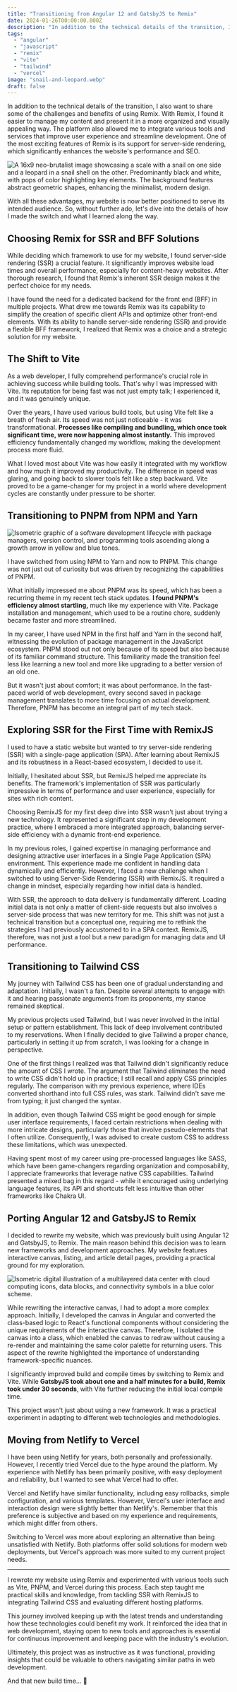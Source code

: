 ```yaml
---
title: "Transitioning from Angular 12 and GatsbyJS to Remix"
date: 2024-01-26T00:00:00.000Z
description: "In addition to the technical details of the transition, I also want to share some of the challenges and benefits of using Remix. With Remix, I found it..."
tags:
  - "angular"
  - "javascript"
  - "remix"
  - "vite"
  - "tailwind"
  - "vercel"
image: "snail-and-leopard.webp"
draft: false
---
```


In addition to the technical details of the transition, I also want to share
some of the challenges and benefits of using Remix. With Remix, I found it
easier to manage my content and present it in a more organized and visually
appealing way. The platform also allowed me to integrate various tools and
services that improve user experience and streamline development. One of the
most exciting features of Remix is its support for server-side rendering, which
significantly enhances the website's performance and SEO.

![A 16x9 neo-brutalist image showcasing a scale with a snail on one side and a leopard in a snail shell on the other. Predominantly black and white, with pops of color highlighting key elements. The background features abstract geometric shapes, enhancing the minimalist, modern design.](snail-and-leopard.webp)

With all these advantages, my website is now better positioned to serve its
intended audience. So, without further ado, let's dive into the details of how I
made the switch and what I learned along the way.

## Choosing Remix for SSR and BFF Solutions

While deciding which framework to use for my website, I found server-side
rendering (SSR) a crucial feature. It significantly improves website load times
and overall performance, especially for content-heavy websites. After thorough
research, I found that Remix's inherent SSR design makes it the perfect choice
for my needs.

I have found the need for a dedicated backend for the front end (BFF) in
multiple projects. What drew me towards Remix was its capability to simplify the
creation of specific client APIs and optimize other front-end elements. With its
ability to handle server-side rendering (SSR) and provide a flexible BFF
framework, I realized that Remix was a choice and a strategic solution for my
website.

## The Shift to Vite

As a web developer, I fully comprehend performance's crucial role in achieving
success while building tools. That's why I was impressed with Vite. Its
reputation for being fast was not just empty talk; I experienced it, and it was
genuinely unique.

Over the years, I have used various build tools, but using Vite felt like a
breath of fresh air. Its speed was not just noticeable - it was
transformational. **Processes like compiling and bundling, which once took
significant time, were now happening almost instantly.** This improved
efficiency fundamentally changed my workflow, making the development process
more fluid.

What I loved most about Vite was how easily it integrated with my workflow and
how much it improved my productivity. The difference in speed was glaring, and
going back to slower tools felt like a step backward. Vite proved to be a
game-changer for my project in a world where development cycles are constantly
under pressure to be shorter.

## Transitioning to PNPM from NPM and Yarn

![Isometric graphic of a software development lifecycle with package managers, version control, and programming tools ascending along a growth arrow in yellow and blue tones.](angular-to-remix-2_agoerm.webp)

I have switched from using NPM to Yarn and now to PNPM. This change was not just
out of curiosity but was driven by recognizing the capabilities of PNPM.

What initially impressed me about PNPM was its speed, which has been a recurring
theme in my recent tech stack updates. **I found PNPM's efficiency almost
startling,** much like my experience with Vite. Package installation and
management, which used to be a routine chore, suddenly became faster and more
streamlined.

In my career, I have used NPM in the first half and Yarn in the second half,
witnessing the evolution of package management in the JavaScript ecosystem. PNPM
stood out not only because of its speed but also because of its familiar command
structure. This familiarity made the transition feel less like learning a new
tool and more like upgrading to a better version of an old one.

But it wasn't just about comfort; it was about performance. In the fast-paced
world of web development, every second saved in package management translates to
more time focusing on actual development. Therefore, PNPM has become an integral
part of my tech stack.

## Exploring SSR for the First Time with RemixJS

I used to have a static website but wanted to try server-side rendering (SSR)
with a single-page application (SPA). After learning about RemixJS and its
robustness in a React-based ecosystem, I decided to use it.

Initially, I hesitated about SSR, but RemixJS helped me appreciate its benefits.
The framework's implementation of SSR was particularly impressive in terms of
performance and user experience, especially for sites with rich content.

Choosing RemixJS for my first deep dive into SSR wasn't just about trying a new
technology. It represented a significant step in my development practice, where
I embraced a more integrated approach, balancing server-side efficiency with a
dynamic front-end experience.

In my previous roles, I gained expertise in managing performance and designing
attractive user interfaces in a Single Page Application (SPA) environment. This
experience made me confident in handling data dynamically and efficiently.
However, I faced a new challenge when I switched to using Server-Side Rendering
(SSR) with RemixJS. It required a change in mindset, especially regarding how
initial data is handled.

With SSR, the approach to data delivery is fundamentally different. Loading
initial data is not only a matter of client-side requests but also involves a
server-side process that was new territory for me. This shift was not just a
technical transition but a conceptual one, requiring me to rethink the
strategies I had previously accustomed to in a SPA context. RemixJS, therefore,
was not just a tool but a new paradigm for managing data and UI performance.

## Transitioning to Tailwind CSS

My journey with Tailwind CSS has been one of gradual understanding and
adaptation. Initially, I wasn't a fan. Despite several attempts to engage with
it and hearing passionate arguments from its proponents, my stance remained
skeptical.

My previous projects used Tailwind, but I was never involved in the initial
setup or pattern establishment. This lack of deep involvement contributed to my
reservations. When I finally decided to give Tailwind a proper chance,
particularly in setting it up from scratch, I was looking for a change in
perspective.

One of the first things I realized was that Tailwind didn't significantly reduce
the amount of CSS I wrote. The argument that Tailwind eliminates the need to
write CSS didn't hold up in practice; I still recall and apply CSS principles
regularly. The comparison with my previous experience, where IDEs converted
shorthand into full CSS rules, was stark. Tailwind didn't save me from typing;
it just changed the syntax.

In addition, even though Tailwind CSS might be good enough for simple user
interface requirements, I faced certain restrictions when dealing with more
intricate designs, particularly those that involve pseudo-elements that I often
utilize. Consequently, I was advised to create custom CSS to address these
limitations, which was unexpected.

Having spent most of my career using pre-processed languages like SASS, which
have been game-changers regarding organization and composability, I appreciate
frameworks that leverage native CSS capabilities. Tailwind presented a mixed bag
in this regard - while it encouraged using underlying language features, its API
and shortcuts felt less intuitive than other frameworks like Chakra UI.

## Porting Angular 12 and GatsbyJS to Remix

I decided to rewrite my website, which was previously built using Angular 12 and
GatsbyJS, to Remix. The main reason behind this decision was to learn new
frameworks and development approaches. My website features interactive canvas,
listing, and article detail pages, providing a practical ground for my
exploration.

![Isometric digital illustration of a multilayered data center with cloud computing icons, data blocks, and connectivity symbols in a blue color scheme.](angular-to-remix-3_nt6pcf.webp)

While rewriting the interactive canvas, I had to adopt a more complex approach.
Initially, I developed the canvas in Angular and converted the class-based logic
to React's functional components without considering the unique requirements of
the interactive canvas. Therefore, I isolated the canvas into a class, which
enabled the canvas to redraw without causing a re-render and maintaining the
same color palette for returning users. This aspect of the rewrite highlighted
the importance of understanding framework-specific nuances.

I significantly improved build and compile times by switching to Remix and Vite.
While **GatsbyJS took about one and a half minutes for a build, Remix took under
30 seconds**, with Vite further reducing the initial local compile time.

This project wasn't just about using a new framework. It was a practical
experiment in adapting to different web technologies and methodologies.

## Moving from Netlify to Vercel

I have been using Netlify for years, both personally and professionally.
However, I recently tried Vercel due to the hype around the platform. My
experience with Netlify has been primarily positive, with easy deployment and
reliability, but I wanted to see what Vercel had to offer.

Vercel and Netlify have similar functionality, including easy rollbacks, simple
configuration, and various templates. However, Vercel's user interface and
interaction design were slightly better than Netlify's. Remember that this
preference is subjective and based on my experience and requirements, which
might differ from others.

Switching to Vercel was more about exploring an alternative than being
unsatisfied with Netlify. Both platforms offer solid solutions for modern web
deployments, but Vercel's approach was more suited to my current project needs.

---

I rewrote my website using Remix and experimented with various tools such as
Vite, PNPM, and Vercel during this process. Each step taught me practical skills
and knowledge, from tackling SSR with RemixJS to integrating Tailwind CSS and
evaluating different hosting platforms.

This journey involved keeping up with the latest trends and understanding how
these technologies could benefit my work. It reinforced the idea that in web
development, staying open to new tools and approaches is essential for
continuous improvement and keeping pace with the industry's evolution.

Ultimately, this project was as instructive as it was functional, providing
insights that could be valuable to others navigating similar paths in web
development.

And that new build time… 🐎
